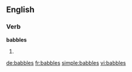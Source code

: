 ==English==

===Verb===
'''babbles'''

# {{third-person singular of|babble}}

[[de:babbles]]
[[fr:babbles]]
[[simple:babbles]]
[[vi:babbles]]